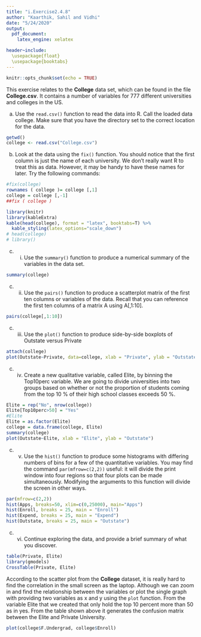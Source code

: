 ```yaml
---
title: "i.Exercise2.4.8"
author: "Kaarthik, Sahil and Vidhi"
date: "5/24/2020"
output: 
  pdf_document:
    latex_engine: xelatex

header~include:
  \usepackage{float}
  \usepackage{booktabs}
---
```


```r
knitr::opts_chunk$set(echo = TRUE)
```

This exercise relates to the **College** data set, which can be found in
the file **College.csv**. It contains a number of variables for 777 different
universities and colleges in the US.

(a) Use the `read.csv()` function to read the data into R. Call the
loaded data college. Make sure that you have the directory set
to the correct location for the data.

```r
getwd()
college <- read.csv("College.csv")
```

(b) Look at the data using the `fix()` function. You should notice
that the first column is just the name of each university. We don’t
really want R to treat this as data. However, it may be handy to
have these names for later. Try the following commands:

```r
#fix(college)
rownames ( college )= college [,1]
college = college [,-1]
##fix ( college )
```

```r
library(knitr)
library(kableExtra)
kable(head(college), format = "latex", booktabs=T) %>%
  kable_styling(latex_options="scale_down")
# head(college)
# library()
```

(c) i. Use the `summary()` function to produce a numerical summary
of the variables in the data set.

```r
summary(college)
```

(c) ii. Use the `pairs()` function to produce a scatterplot matrix of
the first ten columns or variables of the data. Recall that
you can reference the first ten columns of a matrix A using
A[,1:10].

```r
pairs(college[,1:10])
```

(c) iii. Use the `plot()` function to produce side-by-side boxplots of
Outstate versus Private

```r
attach(college)
plot(Outstate~Private, data=college, xlab = "Private", ylab = "Outstate")
```

(c) iv. Create a new qualitative variable, called Elite, by binning
the Top10perc variable. We are going to divide universities
into two groups based on whether or not the proportion
of students coming from the top 10 % of their high school
classes exceeds 50 %.

```r
Elite = rep("No", nrow(college))
Elite[Top10perc>50] = "Yes"
#Elite
Elite = as.factor(Elite)
college = data.frame(college, Elite)
summary(college)
plot(Outstate~Elite, xlab = "Elite", ylab = "Outstate")
```

(c) v. Use the `hist()` function to produce some histograms with
differing numbers of bins for a few of the quantitative variables. You may find the command `par(mfrow=c(2,2))` useful:
it will divide the print window into four regions so that four
plots can be made simultaneously. Modifying the arguments
to this function will divide the screen in other ways.

```r
par(mfrow=c(2,2))
hist(Apps, breaks=50, xlim=c(0,25000), main="Apps")
hist(Enroll, breaks = 25, main = "Enroll")
hist(Expend, breaks = 25, main = "Expend")
hist(Outstate, breaks = 25, main = "Outstate")
```

(c) vi. Continue exploring the data, and provide a brief summary
of what you discover.

```r
table(Private, Elite)
library(gmodels)
CrossTable(Private, Elite)
```

According to the scatter plot from the **College** dataset, it is really hard to find the correlation in the small screen as the laptop. Although we can zoom in and find the relationship between the variables or plot the single graph with providing two variables as x and y using the `plot` function. From the variable Elite that we created that only hold the top 10 percent more than 50 as in yes. From the table shown above it generates the confusion matrix between the Elite and Private University.

```r
plot(college$F.Undergrad, college$Enroll)
```